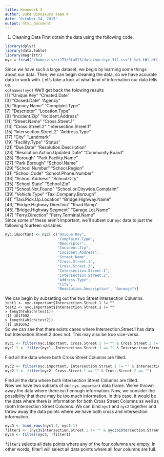 ```yaml
---
title: Homework 3
author: Duke Dinosaurs Team 4
date: "October 24, 2015"
output: html_document
---
```

1. Cleaning Data 
First obtain the data using the following code. 
```r
library(dplyr)
library(data.table)
library(magrittr)
nyc = fread("/home/vis/cr173/Sta523/data/nyc/nyc_311.csv") %>% tbl_df()
```

Since we have such a large dataset, we begin by learning some things about our data. Then, we can begin cleaning the data, so we have accurate data to work with. 
Let's take a look at what kind of information our data tells us.     
`colnames(nyc)`
We'll get back the folowing results       
 [1] "Unique.Key"                     "Created.Date"                  
 [3] "Closed.Date"                    "Agency"                        
 [5] "Agency.Name"                    "Complaint.Type"                
 [7] "Descriptor"                     "Location.Type"                 
 [9] "Incident.Zip"                   "Incident.Address"              
[11] "Street.Name"                    "Cross.Street.1"                
[13] "Cross.Street.2"                 "Intersection.Street.1"         
[15] "Intersection.Street.2"          "Address.Type"                  
[17] "City"                           "Landmark"                      
[19] "Facility.Type"                  "Status"                        
[21] "Due.Date"                       "Resolution.Description"        
[23] "Resolution.Action.Updated.Date" "Community.Board"               
[25] "Borough"                        "Park.Facility.Name"            
[27] "Park.Borough"                   "School.Name"                   
[29] "School.Number"                  "School.Region"                 
[31] "School.Code"                    "School.Phone.Number"           
[33] "School.Address"                 "School.City"                   
[35] "School.State"                   "School.Zip"                    
[37] "School.Not.Found"               "School.or.Citywide.Complaint"  
[39] "Vehicle.Type"                   "Taxi.Company.Borough"          
[41] "Taxi.Pick.Up.Location"          "Bridge.Highway.Name"           
[43] "Bridge.Highway.Direction"       "Road.Ramp"                     
[45] "Bridge.Highway.Segment"         "Garage.Lot.Name"               
[47] "Ferry.Direction"                "Ferry.Terminal.Name"   
Since some of these aren't important, we'll subset our `nyc` data to just the following fourteen variables.
```r
nyc.important <- nyc[,c("Unique.Key",
                        "Complaint.Type",
                        "Descriptor",
                        "Incident.Zip",
                        "Incident.Address",
                        "Street.Name",
                        "Cross.Street.1",
                        "Cross.Street.2",
                        "Intersection.Street.1",
                        "Intersection.Street.2",
                        "Address.Type",
                        "City",
                        "Resolution.Description", "Borough")]
```

We can begin by subsetting out the two Street Intersection Columns.    
`test1 <- nyc.important$Intersection.Street.1 != ""`    
`test2 <- nyc.important$Intersection.Street.2 != ""`    
`> length(which(test1))`     
`[1] 1817002`     
`> length(which(test2))`     
`[1] 1816062`     
So we can see that there exists cases where Intersection.Street.1 has data but Intersetion.Street.2 does not. This may also be true vice-versa. 
```r
nyc1 <- filter(nyc.important, Cross.Street.1 != "" & Cross.Street.2 != "")
nyc1.1 <- filter(nyc1, Intersection.Street.1 == "" & Intersection.Street.2 == "")
```
Find all the data where both Cross Street Columns are filled. 
```r
nyc2 <- filter(nyc.important, Intersection.Street.1 != "" & Intersection.Street.2 != "")
nyc2.1 <- filter(nyc2, Cross.Street.1 == "" & Cross.Street.2 == "")
```
Find all the data where both Intersection Street Columns are filled.    
Now we have two subsets of our `nyc.important` data frame. We've thrown away the data where there isn't enough information. Now, we consider the possibility that there may be too much information. In this case, it would be the data where there is information for both Cross Street Columns as well as (both Intersection Street Columns. We can bind `nyc1` and `nyc2` together and throw away the data points where we have both cross and intersection information.    
```r
nyc3 <- bind_rows(nyc1.1, nyc2.1)
filter1 <- (nyc3$Intersection.Street.1 != "" & nyc3$Intersection.Street.2 != "" & nyc3$Cross.Street.1 != "" & nyc3$Cross.Street.2 != "")
nyc4 <- filter(nyc3, !filter1)
```
`filter1` selects all data points where any of the four columns are empty. In other words, filter1 will select all data points where all four columns are full. 

